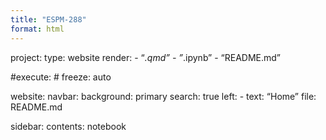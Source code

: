 ```yaml
---
title: "ESPM-288"
format: html
---
```


project:
  type: website
  render:
  - "*.qmd"
  - "*.ipynb"
  - "README.md"

#execute:
#  freeze: auto

website:
  navbar:
    background: primary
    search: true
    left:
      - text: "Home"
        file: README.md 

  sidebar:
    contents: notebook       